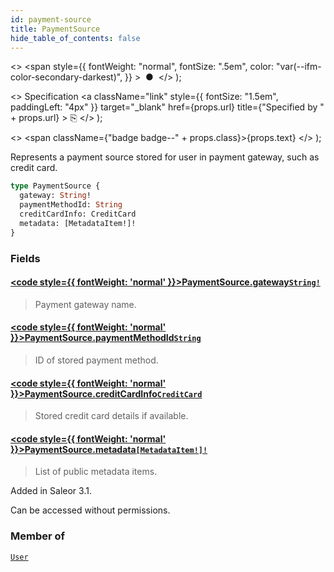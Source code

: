 ```yaml
---
id: payment-source
title: PaymentSource
hide_table_of_contents: false
---
```


  <>
    <span
      style={{
        fontWeight: "normal",
        fontSize: ".5em",
        color: "var(--ifm-color-secondary-darkest)",
      }}
    >
      &nbsp;●&nbsp;
    </span>
  </>
);

  <>
    Specification
    <a
      className="link"
      style={{ fontSize: "1.5em", paddingLeft: "4px" }}
      target="\_blank"
      href={props.url}
      title={"Specified by " + props.url}
    >
      ⎘
    </a>
  </>
);

  <>
    <span className={"badge badge--" + props.class}>{props.text}</span>
  </>
);

Represents a payment source stored for user in payment gateway, such as credit card.

```graphql
type PaymentSource {
  gateway: String!
  paymentMethodId: String
  creditCardInfo: CreditCard
  metadata: [MetadataItem!]!
}
```

### Fields

#### [<code style={{ fontWeight: 'normal' }}>PaymentSource.<b>gateway</b></code>](#)<Bullet />[`String!`](../../../storefront/miscellaneous/scalars/string) <Badge class="secondary" text="non-null"/> <Badge class="secondary" text="scalar"/>

> Payment gateway name.

#### [<code style={{ fontWeight: 'normal' }}>PaymentSource.<b>paymentMethodId</b></code>](#)<Bullet />[`String`](../../../storefront/miscellaneous/scalars/string) <Badge class="secondary" text="scalar"/>

> ID of stored payment method.

#### [<code style={{ fontWeight: 'normal' }}>PaymentSource.<b>creditCardInfo</b></code>](#)<Bullet />[`CreditCard`](../../../storefront/payments/objects/credit-card) <Badge class="secondary" text="object"/>

> Stored credit card details if available.

#### [<code style={{ fontWeight: 'normal' }}>PaymentSource.<b>metadata</b></code>](#)<Bullet />[`[MetadataItem!]!`](../../../storefront/miscellaneous/objects/metadata-item) <Badge class="secondary" text="non-null"/> <Badge class="secondary" text="object"/>

> List of public metadata items.

Added in Saleor 3.1.

Can be accessed without permissions.

>

### Member of

[`User`](../../../storefront/users/objects/user) <Badge class="secondary" text="object"/>
